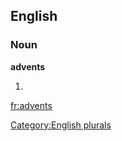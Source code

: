 
==English==

===Noun===
'''advents'''

# {{plural of|[[advent]]}}

[[Category:English plurals]]

[[fr:advents]]